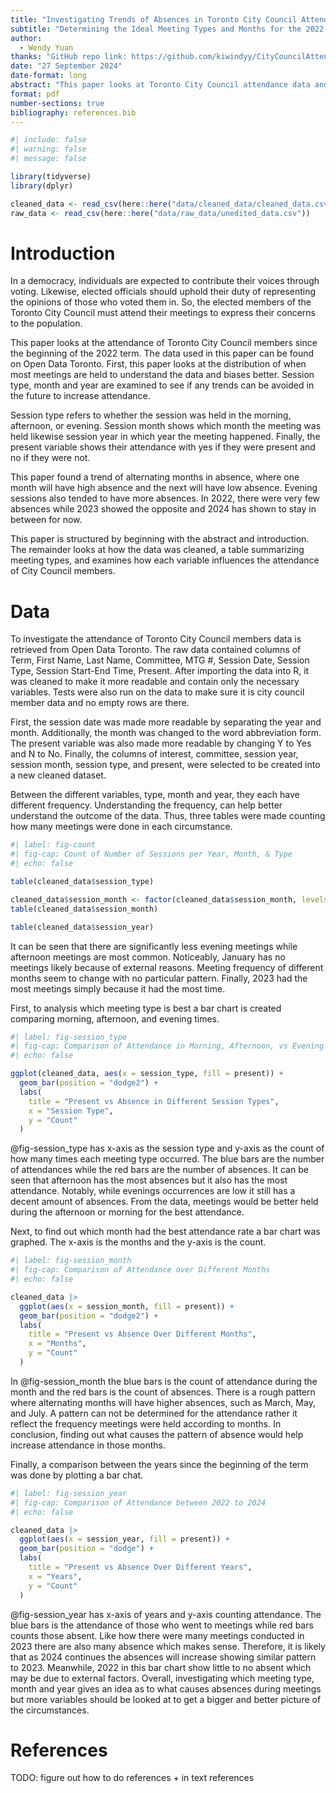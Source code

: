 ```yaml
---
title: "Investigating Trends of Absences in Toronto City Council Attendance between 2022 to 2026"
subtitle: "Determining the Ideal Meeting Types and Months for the 2022-2026 Term"
author: 
  - Wendy Yuan
thanks: "GitHub repo link: https://github.com/kiwindyy/CityCouncilAttendance"
date: "27 September 2024"
date-format: long
abstract: "This paper looks at Toronto City Council attendance data and when meeting absences are highest and lowest. As Toronto City Council members are elected, it is expected that they attend meetings to voice the opinions of the population. Examining the data found that alternating months and evenings have greater absences. By identifying trends of absences, meetings can be better schedules to optimize efficiency and attendance."
format: pdf
number-sections: true
bibliography: references.bib
---
```


```r
#| include: false
#| warning: false
#| message: false

library(tidyverse)
library(dplyr)

cleaned_data <- read_csv(here::here("data/cleaned_data/cleaned_data.csv"))
raw_data <- read_csv(here::here("data/raw_data/unedited_data.csv"))
```

# Introduction

In a democracy, individuals are expected to contribute their voices through voting. Likewise, elected officials should uphold their duty of representing the opinions of those who voted them in. So, the elected members of the Toronto City Council must attend their meetings to express their concerns to the population. 

This paper looks at the attendance of Toronto City Council members since the beginning of the 2022 term. The data used in this paper can be found on Open Data Toronto. First, this paper looks at the distribution of when most meetings are held to understand the data and biases better. Session type, month and year are examined to see if any trends can be avoided in the future to increase attendance. 

Session type refers to whether the session was held in the morning, afternoon, or evening. Session month shows which month the meeting was held likewise session year in which year the meeting happened. Finally, the present variable shows their attendance with yes if they were present and no if they were not. 

This paper found a trend of alternating months in absence, where one month will have high absence and the next will have low absence. Evening sessions also tended to have more absences. In 2022, there were very few absences while 2023 showed the opposite and 2024 has shown to stay in between for now. 

This paper is structured by beginning with the abstract and introduction. The remainder looks at how the data was cleaned, a table summarizing meeting types, and examines how each variable influences the attendance of City Council members. 

# Data {#sec-data}

To investigate the attendance of Toronto City Council members data is retrieved from Open Data Toronto. The raw data contained columns of Term, First Name, Last Name, Committee, MTG #, Session Date, Session Type, Session Start-End Time, Present. After importing the data into R, it was cleaned to make it more readable and contain only the necessary variables. Tests were also run on the data to make sure it is city council member data and no empty rows are there. 

First, the session date was made more readable by separating the year and month. Additionally, the month was changed to the word abbreviation form. The present variable was also made more readable by changing Y to Yes and N to No. Finally, the columns of interest, committee, session year, session month, session type, and present, were selected to be created into a new cleaned dataset. 

Between the different variables, type, month and year, they each have different frequency. Understanding the frequency, can help better understand the outcome of the data. Thus, three tables were made counting how many meetings were done in each circumstance. 

```r
#| label: fig-count
#| fig-cap: Count of Number of Sessions per Year, Month, & Type
#| echo: false

table(cleaned_data$session_type)

cleaned_data$session_month <- factor(cleaned_data$session_month, levels = month.abb)
table(cleaned_data$session_month)

table(cleaned_data$session_year)
```

It can be seen that there are significantly less evening meetings while afternoon meetings are most common. Noticeably, January has no meetings likely because of external reasons. Meeting frequency of different months seem to change with no particular pattern. Finally, 2023 had the most meetings simply because it had the most time. 

First, to analysis which meeting type is best a bar chart is created comparing morning, afternoon, and evening times. 

```r
#| label: fig-session_type
#| fig-cap: Comparison of Attendance in Morning, Afternoon, vs Evening Session
#| echo: false

ggplot(cleaned_data, aes(x = session_type, fill = present)) +
  geom_bar(position = "dodge2") + 
  labs(
    title = "Present vs Absence in Different Session Types",
    x = "Session Type",
    y = "Count"
  )
```

@fig-session_type has x-axis as the session type and y-axis as the count of how many times each meeting type occurred. The blue bars are the number of attendances while the red bars are the number of absences. It can be seen that afternoon has the most absences but it also has the most attendance. Notably, while evenings occurrences are low it still has a decent amount of absences. From the data, meetings would be better held during the afternoon or morning for the best attendance. 

Next, to find out which month had the best attendance rate a bar chart was graphed. The x-axis is the months and the y-axis is the count. 

```r
#| label: fig-session_month
#| fig-cap: Comparison of Attendance over Different Months
#| echo: false

cleaned_data |> 
  ggplot(aes(x = session_month, fill = present)) +
  geom_bar(position = "dodge2") + 
  labs(
    title = "Present vs Absence Over Different Months",
    x = "Months",
    y = "Count"
  )
```

In @fig-session_month the blue bars is the count of attendance during the month and the red bars is the count of absences. There is a rough pattern where alternating months will have higher absences, such as March, May, and July. A pattern can not be determined for the attendance rather it reflect the frequency meetings were held according to months. In conclusion, finding out what causes the pattern of absence would help increase attendance in those months. 

Finally, a comparison between the years since the beginning of the term was done by plotting a bar chat. 

```r
#| label: fig-session_year
#| fig-cap: Comparison of Attendance between 2022 to 2024
#| echo: false

cleaned_data |> 
  ggplot(aes(x = session_year, fill = present)) +
  geom_bar(position = "dodge") + 
  labs(
    title = "Present vs Absence Over Different Years",
    x = "Years",
    y = "Count"
  )
```

@fig-session_year has x-axis of years and y-axis counting attendance. The blue bars is the attendance of those who went to meetings while red bars counts those absent. Like how there were many meetings conducted in 2023 there are also many absence which makes sense. Therefore, it is likely that as 2024 continues the absences will increase showing similar pattern to 2023. Meanwhile, 2022 in this bar chart show little to no absent which may be due to external factors. Overall, investigating which meeting type, month and year gives an idea as to what causes absences during meetings but more variables should be looked at to get a bigger and better picture of the circumstances.

\newpage

# References

TODO: figure out how to do references + in text references 
